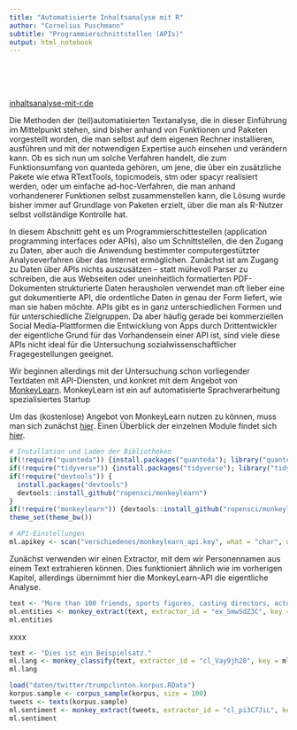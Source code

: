 ```yaml
---
title: "Automatisierte Inhaltsanalyse mit R"
author: "Cornelius Puschmann"
subtitle: "Programmierschnittstellen (APIs)"
output: html_notebook
---
```


\
\
\

[inhaltsanalyse-mit-r.de](http://inhaltsanalyse-mit-r.de/)

Die Methoden der (teil)automatisierten Textanalyse, die in dieser Einführung im Mittelpunkt stehen, sind bisher anhand von Funktionen und Paketen vorgestellt worden, die man selbst auf dem eigenen Rechner installieren, ausführen und mit der notwendigen Expertise auch einsehen und verändern kann. Ob es sich nun um solche Verfahren handelt, die zum Funktionsumfang von quanteda gehören, um jene, die über ein zusätzliche Pakete wie etwa RTextTools, topicmodels, stm oder spacyr realisiert werden, oder um einfache ad-hoc-Verfahren, die man anhand vorhandenerer Funktionen selbst zusammenstellen kann, die Lösung wurde bisher immer auf Grundlage von Paketen erzielt, über die man als R-Nutzer selbst vollständige Kontrolle hat.

In diesem Abschnitt geht es um Programmierschittestellen (application programming interfaces oder APIs), also um Schnittstellen, die den Zugang zu Daten, aber auch die Anwendung bestimmter computergestützter Analyseverfahren über das Internet ermöglichen. Zunächst ist am Zugang zu Daten über APIs nichts auszusätzen -- statt mühevoll Parser zu schreiben, die aus Webseiten oder uneinheitlich formatierten PDF-Dokumenten strukturierte Daten herausholen verwendet man oft lieber eine gut dokumentierte API, die ordentliche Daten in genau der Form liefert, wie man sie haben möchte. APIs gibt es in ganz unterschiedlichen Formen und für unterschiedliche Zielgruppen. Da aber häufig gerade bei kommerziellen Social Media-Plattformen die Entwicklung von Apps durch Drittentwickler der eigentliche Grund für das Vorhandensein einer API ist, sind viele diese APIs nicht ideal für die Untersuchung sozialwissenschaftlicher Fragegestellungen geeignet. 

Wir beginnen allerdings mit der Untersuchung schon vorliegender Textdaten mit API-Diensten, und konkret mit dem Angebot von [MonkeyLearn](https://monkeylearn.com/api). MonkeyLearn ist ein auf automatisierte Sprachverarbeitung spezialisiertes Startup

Um das (kostenlose) Angebot von MonkeyLearn nutzen zu können, muss man sich zunächst [hier](https://app.monkeylearn.com/accounts/register/). Einen Überblick der einzelnen Module findet sich [hier](https://app.monkeylearn.com/main/explore/).

```r
# Installation und Laden der Bibliotheken
if(!require("quanteda")) {install.packages("quanteda"); library("quanteda")}
if(!require("tidyverse")) {install.packages("tidyverse"); library("tidyverse")}
if(!require("devtools")) {
  install.packages("devtools")
  devtools::install_github("ropensci/monkeylearn")
}
if(!require("monkeylearn")) {devtools::install_github("ropensci/monkeylearn"); library("monkeylearn")}
theme_set(theme_bw())

# API-Einstellungen
ml.apikey <- scan("verschiedenes/monkeylearn_api.key", what = "char", quiet = T)
```

Zunächst verwenden wir einen Extractor, mit dem wir Personennamen aus einem Text extrahieren können. Dies funktioniert ähnlich wie im vorherigen Kapitel, allerdings übernimmt hier die MonkeyLearn-API die eigentliche Analyse.

```r
text <- "More than 100 friends, sports figures, casting directors, actors, golf and bridge partners — even kindergarten classmates from Austin, Minn. — had gathered to celebrate at a friend’s Los Angeles home. At a V.I.P. table were the biggest names Mr. Dauer could muster: the actor-turned-polemicist James Woods; former Senator Norman Coleman; and Bruce McNall, the former Los Angeles Kings owner who served time for fraud. Then, at about 8 p.m., a star arrived: Leslie Moonves, the chief executive of CBS and one of Hollywood’s most powerful people. Mr. Moonves presented Mr. Dauer with a yellow tie embossed with the logo of the Masters golf tournament."
ml.entities <- monkey_extract(text, extractor_id = "ex_SmwSdZ3C", key = ml.apikey, verbose = F)
ml.entities
```

xxxx

```r
text <- "Dies ist ein Beispielsatz."
ml.lang <- monkey_classify(text, extractor_id = "cl_Vay9jh28", key = ml.apikey, verbose = F)
ml.lang
```


```r
load("daten/twitter/trumpclinton.korpus.RData")
korpus.sample <- corpus_sample(korpus, size = 100)
tweets <- texts(korpus.sample)
ml.sentiment <- monkey_extract(tweets, extractor_id = "cl_pi3C7JiL", key = ml.apikey, verbose = T)
ml.sentiment
```

